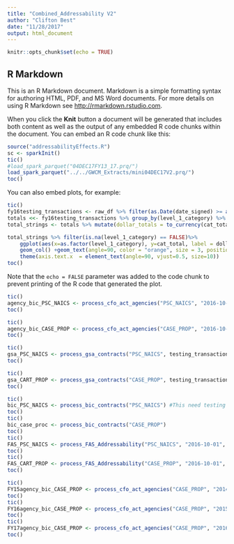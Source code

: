 ```yaml
---
title: "Combined_Addressability V2"
author: "Clifton Best"
date: "11/28/2017"
output: html_document
---
```


```r
knitr::opts_chunk$set(echo = TRUE)
```

## R Markdown

This is an R Markdown document. Markdown is a simple formatting syntax for authoring HTML, PDF, and MS Word documents. For more details on using R Markdown see <http://rmarkdown.rstudio.com>.

When you click the **Knit** button a document will be generated that includes both content as well as the output of any embedded R code chunks within the document. You can embed an R code chunk like this:

```r
source("addressabilityEffects.R")
sc <- sparkInit()
tic()
#load_spark_parquet("04DEC17FY13_17.prq/")
load_spark_parquet("../../GWCM_Extracts/mini04DEC17V2.prq/")
toc()

```

You can also embed plots, for example:

```r
tic()
fy16testing_transactions <- raw_df %>% filter(as.Date(date_signed) >= as.Date("2015-10-01") & as.Date(date_signed) <= as.Date("2016-09-30"))  
totals <<- fy16testing_transactions %>% group_by(level_1_category) %>% summarise(cat_total = sum(dollars_obligated)) %>% collect()
total_strings <- totals %>% mutate(dollar_totals = to_currency(cat_total, currency_symbol = "$", symbol_first = TRUE, group_size = 3, group_delim = ",", decimal_size = 2,decimal_delim = ".")) %>% collect()                                                                                                     

total_strings %>% filter(is.na(level_1_category) == FALSE)%>%
    ggplot(aes(x=as.factor(level_1_category), y=cat_total, label = dollar_totals) ) + 
    geom_col() +geom_text(angle=90, color = "orange", size = 3, position = position_stack(vjust = 0.5))+
    theme(axis.text.x  = element_text(angle=90, vjust=0.5, size=10))
toc()
```

Note that the `echo = FALSE` parameter was added to the code chunk to prevent printing of the R code that generated the plot.
```r
tic()
agency_bic_PSC_NAICS <- process_cfo_act_agencies("PSC_NAICS", "2016-10-01", "2017-09-30")
toc()

tic()
agency_bic_CASE_PROP <- process_cfo_act_agencies("CASE_PROP", "2016-10-01", "2017-09-30")
toc()

tic()
gsa_PSC_NAICS <- process_gsa_contracts("PSC_NAICS", testing_transactions)
toc()

tic()
gsa_CART_PROP <- process_gsa_contracts("CASE_PROP", testing_transactions)
toc()

tic()
bic_PSC_NAICS <- process_bic_contracts("PSC_NAICS") #This need testing transactions parameter added. Default was FY16
toc()
tic()
bic_case_proc <- process_bic_contracts("CASE_PROP")
toc()
tic()
FAS_PSC_NAICS <- process_FAS_Addressability("PSC_NAICS", "2016-10-01", "2017-09-30")
toc()
tic()
FAS_CART_PROP <- process_FAS_Addressability("CASE_PROP", "2016-10-01", "2017-09-30")
toc()
```



```r
tic()
FY15agency_bic_CASE_PROP <- process_cfo_act_agencies("CASE_PROP", "2014-10-01", "2015-09-30")
toc()
tic()
FY16agency_bic_CASE_PROP <- process_cfo_act_agencies("CASE_PROP", "2015-10-01", "2016-09-30")
toc()
tic()
FY17agency_bic_CASE_PROP <- process_cfo_act_agencies("CASE_PROP", "2016-10-01", "2017-09-30")
toc()

```
